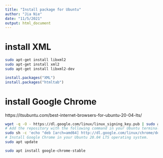 ```yaml
---
title: "Install package for Ubuntu"
author: "Jia Nie"
date: "11/5/2021"
output: html_document
---
```


# install XML
```bash
sudo apt-get install libxml2
sudo apt-get install xml2
sudo apt-get install libxml2-dev
```

```r
install.packages("XML")
install.packages("htmltab")
```

# install Google Chrome
https://itsubuntu.com/best-internet-browsers-for-ubuntu-20-04-lts/
```bash
wget -q -O - https://dl.google.com/linux/linux_signing_key.pub | sudo apt-key add -
# Add the repository with the following command in your Ubuntu terminal:
sudo sh -c 'echo "deb [arch=amd64] http://dl.google.com/linux/chrome/deb/ stable main" >> /etc/apt/sources.list.d/google-chrome.list'
# Install Google Chrome in your Ubuntu 20.04 LTS operating system.
sudo apt update

sudo apt install google-chrome-stable
```

